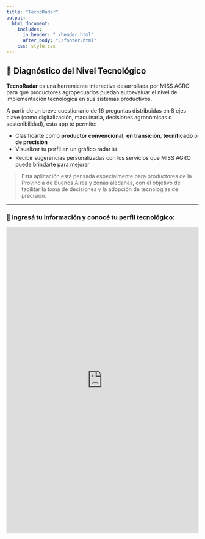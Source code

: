 ```yaml
---
title: "TecnoRadar"
output: 
  html_document:
    includes:
      in_header: "./header.html"
      after_body: "./footer.html"
    css: style.css
---
```


## 📡 Diagnóstico del Nivel Tecnológico

**TecnoRadar** es una herramienta interactiva desarrollada por MISS AGRO para que productores agropecuarios puedan autoevaluar el nivel de implementación tecnológica en sus sistemas productivos.

A partir de un breve cuestionario de 16 preguntas distribuidas en 8 ejes clave (como digitalización, maquinaria, decisiones agronómicas o sostenibilidad), esta app te permite:

- Clasificarte como **productor convencional**, **en transición**, **tecnificado** o **de precisión**
- Visualizar tu perfil en un gráfico radar 📊
- Recibir sugerencias personalizadas con los servicios que MISS AGRO puede brindarte para mejorar

> Esta aplicación está pensada especialmente para productores de la Provincia de Buenos Aires y zonas aledañas, con el objetivo de facilitar la toma de decisiones y la adopción de tecnologías de precisión.

---

### 🚀 Ingresá tu información y conocé tu perfil tecnológico:

<iframe src="https://missagro.shinyapps.io/TecnoRadar/" width="100%" height="800" frameborder="0"></iframe>

